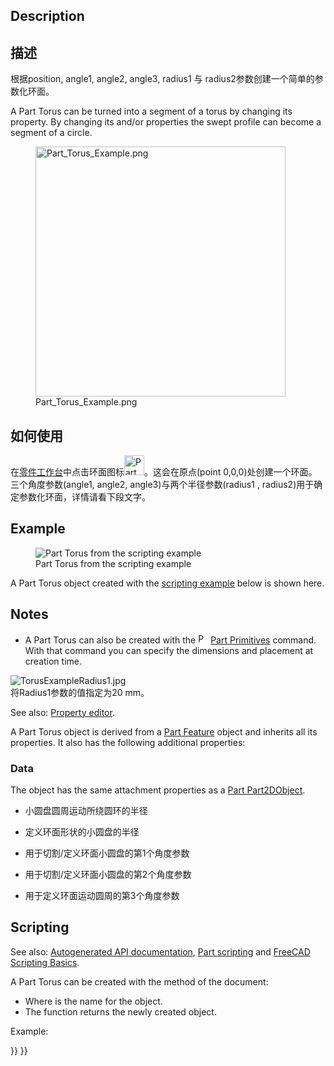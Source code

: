 <languages/>

{{Docnav
|[[Part_Cone|Cone]]
|[[Part_Tube|Tube]]
|[[Part_Workbench|Part]]
|IconL=Part_Cone.svg
|IconR=Part_Tube.svg
|IconC=Workbench_Part.svg
}}

{{GuiCommand
|Name=Part Torus
|MenuLocation=Part → Primitives → Torus
|Workbenches=[[Part_Workbench|Part]]
|SeeAlso=[[Part_Primitives|Part Primitives]]
}}

== Description ==

<div class="mw-translate-fuzzy">
== 描述 ==
根据position, angle1, angle2, angle3, radius1 与 radius2参数创建一个简单的参数化环面。
</div>

A Part Torus can be turned into a segment of a torus by changing its {{PropertyData|Angle3}} property. By changing its {{PropertyData|Angle1}} and/or {{PropertyData|Angle2}} properties the swept profile can become a segment of a circle.

[[Image:Part_Torus_Example.png|400px]]

<span id="Usage"></span>
<div class="mw-translate-fuzzy">
== 如何使用 ==
</div>

<div class="mw-translate-fuzzy">
在[[Part_Workbench|零件工作台]]中点击环面图标[[Image:Part Torus.png|32px]]。这会在原点(point 0,0,0)处创建一个环面。
三个角度参数(angle1, angle2, angle3)与两个半径参数(radius1 , radius2)用于确定参数化环面，详情请看下段文字。
</div>

== Example ==

[[Image:Part_Torus_Scripting_Example.png|thumb|Part Torus from the scripting example]]

A Part Torus object created with the [[#Scripting|scripting example]] below is shown here.

== Notes ==

* A Part Torus can also be created with the [[Image:Part_Primitives.svg|16px]] [[Part_Primitives|Part Primitives]] command. With that command you can specify the dimensions and placement at creation time.

<span id="Properties"></span>
<div class="mw-translate-fuzzy">
[[File:TorusExampleRadius1.jpg]]<br/>
将Radius1参数的值指定为20 mm。
</div>

See also: [[Property_editor|Property editor]].

A Part Torus object is derived from a [[Part_Feature|Part Feature]] object and inherits all its properties. It also has the following additional properties:

=== Data ===

{{TitleProperty|Attachment}}

The object has the same attachment properties as a [[Part_Part2DObject#Data|Part Part2DObject]].

{{TitleProperty|Torus}}

<div class="mw-translate-fuzzy">
* {{Parameter|Radius1:}} 小圆盘圆周运动所绕圆环的半径
* {{Parameter|Radius2:}} 定义环面形状的小圆盘的半径
* {{Parameter|Angle1:}} 用于切割/定义环面小圆盘的第1个角度参数
* {{Parameter|Angle2:}} 用于切割/定义环面小圆盘的第2个角度参数
* {{Parameter|Angle3:}} 用于定义环面运动圆周的第3个角度参数
</div>

== Scripting ==

See also: [https://freecad.github.io/SourceDoc/ Autogenerated API documentation], [[Part_scripting|Part scripting]] and [[FreeCAD_Scripting_Basics|FreeCAD Scripting Basics]].

A Part Torus can be created with the {{Incode|addObject()}} method of the document:

{{Code|code=
torus = FreeCAD.ActiveDocument.addObject("Part::Torus", "myTorus")
}}

* Where {{Incode|"myTorus"}} is the name for the object.
* The function returns the newly created object.

Example:

{{Code|code=
import FreeCAD as App

doc = App.activeDocument()

torus = doc.addObject("Part::Torus", "myTorus")
torus.Radius1 = 20
torus.Radius2 = 10
torus.Angle1 = -90
torus.Angle2 = 45
torus.Angle3 = 270
torus.Placement = App.Placement(App.Vector(1, 2, 3), App.Rotation(30, 45, 10))

doc.recompute()
}}


{{Docnav
|[[Part_Cone|Cone]]
|[[Part_Tube|Tube]]
|[[Part_Workbench|Part]]
|IconL=Part_Cone.svg
|IconR=Part_Tube.svg
|IconC=Workbench_Part.svg
}}

{{Part_Tools_navi{{#translation:}}}}
{{Userdocnavi{{#translation:}}}}
